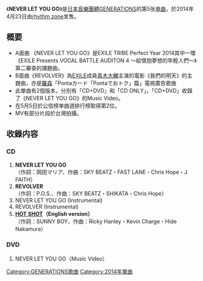 {{Infobox Single
| Name           = NEVER LET YOU GO
| Cover          = 
| Artist         = [[GENERATIONS_from_EXILE_TRIBE|GENERATIONS]]
| Album          = [[GENERATIONS_EX|GENERATIONS EX]]
| A-side         = NEVER LET YOU GO
| B-side         = REVOLVER<br/>HOT SHOT（English version）
| Released       = 2014年4月23日
| Format         = [[單曲|單曲]]
| Recorded       = 2014年<br/>{{JPN}}
| Genre          = [[J-POP|J-POP]]
| Lenght         =
| Label          = [[rhythm_zone|rhythm zone]]
| Writer         = 
| Producer       = 
| Certification  = 
| Chart position = * 週間最高排名第2位<small>（[[Oricon公信榜|Oricon]]）</small>
| Last single    = [[HOT_SHOT|HOT SHOT]]<br/>（2013年）
| This single    = '''NEVER LET YOU GO'''<br/>（2014年）
| Next single    = [[Always_with_you|Always with you]]<br/>（2014年）
| Misc           =
}}

《'''NEVER LET YOU GO'''》是[[日本|日本]][[音樂團體|音樂團體]][[GENERATIONS_from_EXILE_TRIBE|GENERATIONS]]的第5张[[单曲|单曲]]，於2014年4月23日由[[rhythm_zone|rhythm zone]]发售。

== 概要 ==
* A面曲 《NEVER LET YOU GO》是EXILE TRIBE Perfect Year 2014其中一環《EXILE Presents VOCAL BATTLE AUDITON 4 〜給懷抱夢想的年輕人們〜》第二審查的課題曲。
* B面曲《REVOLVER》為[[EXILE|EXILE]]成員[[MAKIDAI|真木大輔]]主演的電影《我們的明天》的主題曲，亦是[[羅森_(便利店)|羅森]]「Pontaカード「Pontaでおトク」篇」電視廣告歌曲
* 此單曲有2個版本，分別有「CD+DVD」和「CD ONLY」。「CD+DVD」收錄了《NEVER LET YOU GO》的Music Video。
* 在5月5日於公信榜单曲週排行榜取得第2位。
* MV有部分片段於台灣拍攝。

== 收錄内容 ==
===CD===
# '''NEVER LET YOU GO'''<br/>（作詞：岡田マリア、作曲：SKY BEATZ・FAST LANE・Chris Hope・J FAITH）
# '''REVOLVER'''<br/>（作詞：P.O.S.、作曲：SKY BEATZ・SHIKATA・Chris Hope）
# NEVER LET YOU GO (Instrumental)
# REVOLVER (Instrumental)
# '''[[HOT_SHOT|HOT SHOT]]（English version）'''<br/>（作詞：SUNNY BOY、作曲：Ricky Hanley・Kevin Charge・Hide Nakamura）

===DVD===
# NEVER LET YOU GO（Music Video）

{{GENERATIONS from EXILE TRIBE}}

{{DEFAULTSORT:NEVER LET YOU GO}}
[[Category:GENERATIONS歌曲|Category:GENERATIONS歌曲]]
[[Category:2014年單曲|Category:2014年單曲]]